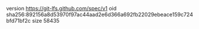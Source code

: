 version https://git-lfs.github.com/spec/v1
oid sha256:892156a8d53970f97ac44aad2e6d366a692fb22029ebeace159c724bfd71bf2c
size 58435
